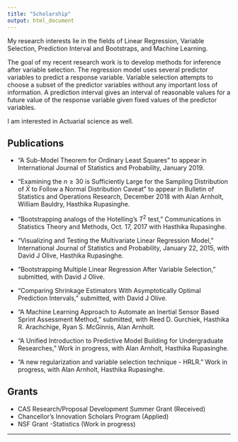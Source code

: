 ```yaml
---
title: "Scholarship"
output: html_document
---
```

My research interests lie in the fields of Linear Regression, Variable Selection, Prediction Interval and Bootstraps, and Machine Learning. 

The goal of my recent research work is  to develop methods for inference after variable selection. The regression model uses several predictor variables to 
predict a response variable. Variable selection attempts to choose a subset of the predictor variables without any important loss of information. A prediction 
interval gives an interval of reasonable values for a future value of the response variable given fixed values of the predictor variables. 

I am interested in Actuarial science as well. 


## Publications 

* "A Sub-Model Theorem for Ordinary Least Squares" to appear in International Journal of Statistics and Probability, January 2019.

* "Examining the $n\geq 30$ is Sufficiently Large for the Sampling Distribution of $\bar{X}$ to Follow a Normal Distribution Caveat"  to appear in Bulletin of Statistics and Operations Research, December 2018 with Alan Arnholt, William Bauldry, Hasthika Rupasinghe. 

* "Bootstrapping analogs of the Hotelling's $T^2$ test,"  Communications in Statistics Theory and Methods, Oct. 17, 2017 with Hasthika Rupasinghe.

* "Visualizing and Testing the Multivariate Linear Regression Model,"  International Journal of Statistics and Probability, January 22, 2015, with David J Olive, Hasthika Rupasinghe.

* "Bootstrapping Multiple Linear Regression After Variable Selection,"  submitted, with David J Olive. 

* "Comparing Shrinkage Estimators With Asymptotically Optimal Prediction Intervals," submitted, with David J Olive. 



* "A Machine Learning Approach to Automate an Inertial Sensor Based Sprint Assessment Method," submitted, with Reed D. Gurchiek, Hasthika R. Arachchige, Ryan S. McGinnis, Alan Arnholt. 

* "A Unified Introduction to Predictive Model Building for Undergraduate Researches,"   Work in progress, with Alan Arnholt, Hasthika Rupasinghe. 

* "A new regularization and variable selection technique - HRLR."  Work in progress, with Alan Arnholt, Hasthika Rupasinghe. 




## Grants

* CAS Research/Proposal Development Summer Grant (Received)
* Chancellor’s Innovation Scholars Program (Applied)
* NSF Grant -Statistics (Work in progress)

<!--* AWM Travel grant (Applied) --> 

***
